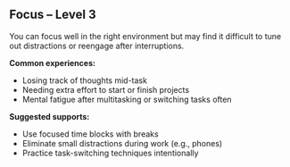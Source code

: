 ## Focus – Level 3

You can focus well in the right environment but may find it difficult to tune out distractions or reengage after interruptions.

**Common experiences:**
- Losing track of thoughts mid-task
- Needing extra effort to start or finish projects
- Mental fatigue after multitasking or switching tasks often

**Suggested supports:**
- Use focused time blocks with breaks
- Eliminate small distractions during work (e.g., phones)
- Practice task-switching techniques intentionally